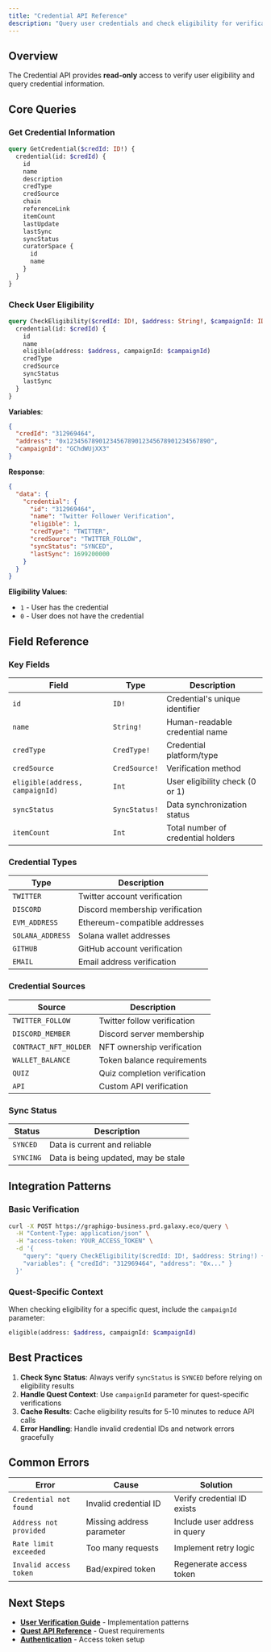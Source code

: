 ```yaml
---
title: "Credential API Reference"
description: "Query user credentials and check eligibility for verification requirements"
---
```


## Overview

The Credential API provides **read-only** access to verify user eligibility and query credential information.

## Core Queries

### Get Credential Information

```graphql
query GetCredential($credId: ID!) {
  credential(id: $credId) {
    id
    name
    description
    credType
    credSource
    chain
    referenceLink
    itemCount
    lastUpdate
    lastSync
    syncStatus
    curatorSpace {
      id
      name
    }
  }
}
```

### Check User Eligibility

```graphql
query CheckEligibility($credId: ID!, $address: String!, $campaignId: ID) {
  credential(id: $credId) {
    id
    name
    eligible(address: $address, campaignId: $campaignId)
    credType
    credSource
    syncStatus
    lastSync
  }
}
```

**Variables**:
```json
{
  "credId": "312969464",
  "address": "0x1234567890123456789012345678901234567890",
  "campaignId": "GChdWUjXX3"
}
```

**Response**:
```json
{
  "data": {
    "credential": {
      "id": "312969464",
      "name": "Twitter Follower Verification",
      "eligible": 1,
      "credType": "TWITTER",
      "credSource": "TWITTER_FOLLOW",
      "syncStatus": "SYNCED",
      "lastSync": 1699200000
    }
  }
}
```

**Eligibility Values**:
- `1` - User has the credential
- `0` - User does not have the credential

## Field Reference

### Key Fields

| Field | Type | Description |
|-------|------|-------------|
| `id` | `ID!` | Credential's unique identifier |
| `name` | `String!` | Human-readable credential name |
| `credType` | `CredType!` | Credential platform/type |
| `credSource` | `CredSource!` | Verification method |
| `eligible(address, campaignId)` | `Int` | User eligibility check (0 or 1) |
| `syncStatus` | `SyncStatus!` | Data synchronization status |
| `itemCount` | `Int` | Total number of credential holders |

### Credential Types

| Type | Description |
|------|-------------|
| `TWITTER` | Twitter account verification |
| `DISCORD` | Discord membership verification |
| `EVM_ADDRESS` | Ethereum-compatible addresses |
| `SOLANA_ADDRESS` | Solana wallet addresses |
| `GITHUB` | GitHub account verification |
| `EMAIL` | Email address verification |

### Credential Sources

| Source | Description |
|--------|-------------|
| `TWITTER_FOLLOW` | Twitter follow verification |
| `DISCORD_MEMBER` | Discord server membership |
| `CONTRACT_NFT_HOLDER` | NFT ownership verification |
| `WALLET_BALANCE` | Token balance requirements |
| `QUIZ` | Quiz completion verification |
| `API` | Custom API verification |

### Sync Status

| Status | Description |
|--------|-------------|
| `SYNCED` | Data is current and reliable |
| `SYNCING` | Data is being updated, may be stale |

## Integration Patterns

### Basic Verification

```bash
curl -X POST https://graphigo-business.prd.galaxy.eco/query \
  -H "Content-Type: application/json" \
  -H "access-token: YOUR_ACCESS_TOKEN" \
  -d '{
    "query": "query CheckEligibility($credId: ID!, $address: String!) { credential(id: $credId) { name eligible(address: $address) syncStatus } }",
    "variables": { "credId": "312969464", "address": "0x..." }
  }'
```

### Quest-Specific Context

When checking eligibility for a specific quest, include the `campaignId` parameter:

```graphql
eligible(address: $address, campaignId: $campaignId)
```

## Best Practices

1. **Check Sync Status**: Always verify `syncStatus` is `SYNCED` before relying on eligibility results
2. **Handle Quest Context**: Use `campaignId` parameter for quest-specific verifications
3. **Cache Results**: Cache eligibility results for 5-10 minutes to reduce API calls
4. **Error Handling**: Handle invalid credential IDs and network errors gracefully

## Common Errors

| Error | Cause | Solution |
|-------|--------|----------|
| `Credential not found` | Invalid credential ID | Verify credential ID exists |
| `Address not provided` | Missing address parameter | Include user address in query |
| `Rate limit exceeded` | Too many requests | Implement retry logic |
| `Invalid access token` | Bad/expired token | Regenerate access token |

## Next Steps

- **[User Verification Guide](/galxe-integration/guides/user-verification)** - Implementation patterns
- **[Quest API Reference](/galxe-integration/api-reference/quest)** - Quest requirements
- **[Authentication](/galxe-integration/getting-started/authentication)** - Access token setup
